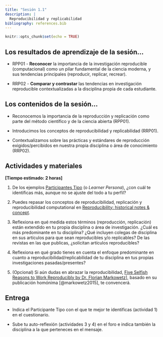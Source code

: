 ```yaml
---
title: "Sesión 1.1"
description: |
  Reproducibilidad y replicabilidad
bibliography: references.bib
---
```


```r
knitr::opts_chunk$set(echo = TRUE)
```

## **Los resultados de aprendizaje de la sesión...**

-   RPP01 - **Reconocer** la importancia de la investigación reproducible (computacional) como un pilar fundamental de la ciencia moderna, y sus tendencias principales (reproducir, replicar, recrear).

-   RRP02 - **Comparar y contrastar** las tendencias en investigación reproducible contextualizadas a la disciplina propia de cada estudiante.

## **Los contenidos de la sesión...**

-   Reconocemos la importancia de la reproducción y replicación como parte del método científico y de la ciencia abierta (RPP01).

-   Introducimos los conceptos de reproducibilidad y replicabilidad (RRP01).

-   Contextualizamos sobre las prácticas y estándares de reproducción exigidos/percibidos en nuestra propia disciplina o área de conocimiento (RRP02).

## Actividades y materiales

**[Tiempo estimado: 2 horas]**

1.  De los ejemplos [Participantes Tipo](personas.html) (o *Learner Persona*), ¿con cuál te identificas más, aunque no se ajuste del todo a tu perfil?

2.  Puedes repasar los conceptos de reproducibilidad, replicación y reproducibilidad computational en [Reproducibility: historical notes & concept](slides/slides11_01.html).

3.  Reflexiona en qué medida estos términos (reproducción, replicación) están extendido en tu propia disciplina o área de investigación. ¿Cuál es más predominante en tu disciplina? ¿Qué incluyen colegas de disciplina en sus artículos para que sean reproducibles y/o replicables? De las revistas en las que publicas, ¿solicitan artículos reproducibles?

4.  Reflexiona en qué grado tienes en cuenta el enfoque predominante en cuanto a reproducibilidad/replicabilidad de tu disciplina en tus propias investigaciones pasadas/presentes?

5.  (Opcional) Si aún dudas en abrazar la reproducibilidad, [Five Selfish Reasons to Work Reproducibly by Dr. Florian Markowetz](https://www.youtube.com/watch?v=yVT07Sukv9Q)], basado en su publicación homónima [@markowetz2015], te convencerá.

## **Entrega**

-   Indica el Participante Tipo con el que te mejor te identificas (actividad 1) en el cuestionario.

-   Sube tu auto-reflexión (actividades 3 y 4) en el foro e indica también la disciplina a la que perteneces en el mensaje.
